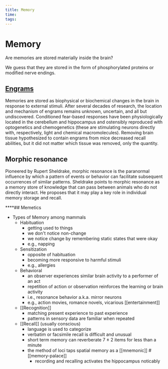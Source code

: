 ```yaml
---
title: Memory
time:
tags:
---
```


# Memory

Are memories are stored materially inside the brain?

We guess that they are stored in the form of phosphorylated proteins or modified nerve endings.

## [Engrams](<https://www.wikiwand.com/en/Engram_(neuropsychology)>)

Memories are stored as biophysical or biochemical changes in the brain in response to external stimuli. After several decades of research, the location and mechanism of engrams remains unknown, uncertain, and all but undiscovered. Conditioned fear-based responses have been physiologically located in the cerebellum and hippocampus and ostensibly reproduced with optogenetics and chemogenetics (these are stimulating neurons directly with, respectively, light and chemical macromolecules). Removing brain tissue hypothesized to contain engrams from mice decreased recall abilities, but it did not matter which tissue was removed, only the quantity.

## Morphic resonance

Pioneered by Rupert Sheldrake, morphic resonance is the paranormal influence by which a pattern of events or behavior can facilitate subsequent occurrences of similar patterns. Sheldrake points to morphic resonance as a memory store of knowledge that can pass between animals who do not directly interact. He proposes that it may play a key role in individual memory storage and recall.

\*\*\*\*## Memetics

- Types of Memory among mammals
  - Habituation
    - getting used to things
    - we don't notice non-change
    - we notice change by remembering static states that were okay
    - e.g., napping
  - Sensitization
    - opposite of habituation
    - becoming more responsive to harmful stimuli
    - e.g., allergies
  - Behavioral
    - an observer experiences similar brain activity to a performer of an act
    - repetition of action or observation reinforces the learning or brain activity
    - i.e., resonance behavior a.k.a. mirror neurons
    - e.g., action movies, romance novels, vicarious [[entertainment]]
  - [[Recognition]]
    - matching present experience to past experience
    - patterns in sensory data are familiar when repeated
  - [[Recall]] (usually conscious)
    - language is used to categorize
    - verbatim or facsimile recall is difficult and unusual
    - short term memory can reverberate 7 ± 2 items for less than a minute
    - the method of loci taps spatial memory as a [[mnemonic]] #[[memory-palace]]
      - recording and recalling activates the hippocampus noticably
